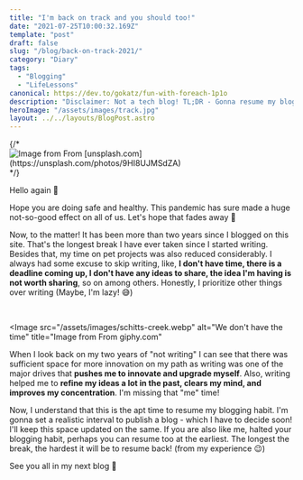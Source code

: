 ```yaml
---
title: "I'm back on track and you should too!"
date: "2021-07-25T10:00:32.169Z"
template: "post"
draft: false
slug: "/blog/back-on-track-2021/"
category: "Diary"
tags:
  - "Blogging"
  - "LifeLessons"
canonical: https://dev.to/gokatz/fun-with-foreach-1p1o
description: "Disclaimer: Not a tech blog! TL;DR - Gonna resume my blogging habit! 🔥"
heroImage: "/assets/images/track.jpg"
layout: ../../layouts/BlogPost.astro
---
```



{/* <Image
  className="hero-image" 
  src="https://dev-to-uploads.s3.amazonaws.com/uploads/articles/gdeoigj8avhmx6w60o45.jpg"
  title="Image from From [unsplash.com](https://unsplash.com/photos/9HI8UJMSdZA)"
/> */}

Hello again 👋

Hope you are doing safe and healthy. This pandemic has sure made a huge not-so-good effect on all of us. Let's hope that fades away 🙏

Now, to the matter! It has been more than two years since I blogged on this site. That's the longest break I have ever taken since I started writing. Besides that, my time on pet projects was also reduced considerably. I always had some excuse to skip writing, like, **I don't have time, there is a deadline coming up, I don't have any ideas to share, the idea I'm having is not worth sharing**, so on among others. Honestly, I prioritize other things over writing (Maybe, I'm lazy!  😅)

<br />


<Image
  src="/assets/images/schitts-creek.webp"
  alt="We don't have the time"
  title="Image from From giphy.com"
>
</Image>


When I look back on my two years of "not writing" I can see that there was sufficient space for more innovation on my path as writing was one of the major drives that **pushes me to innovate and upgrade myself**. Also, writing helped me to **refine my ideas a lot in the past, clears my mind, and improves my concentration**. I'm missing that "me" time!

Now, I understand that this is the apt time to resume my blogging habit. I'm gonna set a realistic interval to publish a blog - which I have to decide soon! I'll keep this space updated on the same. If you are also like me, halted your blogging habit, perhaps you can resume too at the earliest. The longest the break, the hardest it will be to resume back! (from my experience 😉)

See you all in my next blog 👋
